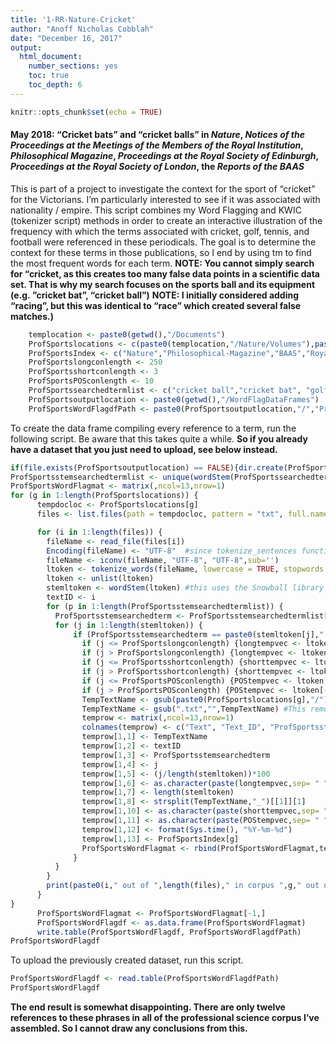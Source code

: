 ```yaml
---
title: '1-RR-Nature-Cricket'
author: "Anoff Nicholas Cobblah"
date: "December 16, 2017"
output:
  html_document:
    number_sections: yes
    toc: true
    toc_depth: 6
---
```


```r
knitr::opts_chunk$set(echo = TRUE)
```


#### May 2018: "Cricket bats" and "cricket balls" in *Nature*, *Notices of the Proceedings at the Meetings of the Members of the Royal Institution*, *Philosophical Magazine*, *Proceedings at the Royal Society of Edinburgh*, *Proceedings at the Royal Society of London*, the *Reports of the BAAS*

This is part of a project to investigate the context for the sport of "cricket" for the Victorians. I'm particularly interested to see if it was associated with nationality / empire. This script combines my Word Flagging and KWIC (tokenizer script) methods in order to create an interactive illustration of the frequency with which the terms associated with cricket, golf, tennis, and football were referenced in these periodicals. The goal is to determine the context for these terms in those publications, so I end by using tm to find the most frequent words for each term. 
**NOTE: You cannot simply search for "cricket, as this creates too many false data points in a scientific data set. That is why my search focuses on the sports ball and its equipment (e.g. "cricket bat", "cricket ball")**
**NOTE: I initially considered adding "racing", but this was identical to "race" which created several false matches.)**

```r
    templocation <- paste0(getwd(),"/Documents")
    ProfSportslocations <- c(paste0(templocation,"/Nature/Volumes"),paste0(templocation,"/Philosophical-Magazine/Volumes"),paste0(templocation,"/Reports-of-the-BAAS/Reports"),paste0(templocation,"/Royal-Institution/Proceedings"),paste0(templocation,"/Royal-Society-of-Edinburgh/Proceedings"), paste0(templocation,"/RSL/Proceedings"))
    ProfSportsIndex <- c("Nature","Philosophical-Magazine","BAAS","Royal-Institution","RSE","RSL")
    ProfSportslongconlength <- 250
    ProfSportsshortconlength <- 3
    ProfSportsPOSconlength <- 10
    ProfSportssearchedtermlist <- c("cricket ball","cricket bat", "golf ball","golf club", "tennis ball","tennis racket")
    ProfSportsoutputlocation <- paste0(getwd(),"/WordFlagDataFrames")
    ProfSportsWordFlagdfPath <- paste0(ProfSportsoutputlocation,"/","ProfSportsWordFlagdf.txt")
```

To create the data frame compiling every reference to a term, run the following script. Be aware that this takes quite a while. **So if you already have a dataset that you just need to upload, see below instead.**

```r
if(file.exists(ProfSportsoutputlocation) == FALSE){dir.create(ProfSportsoutputlocation)}
ProfSportsstemsearchedtermlist <- unique(wordStem(ProfSportssearchedtermlist)) #lemmatizes the list of terms you want to search for.
ProfSportsWordFlagmat <- matrix(,ncol=13,nrow=1)
for (g in 1:length(ProfSportslocations)) {
      tempdocloc <- ProfSportslocations[g]
      files <- list.files(path = tempdocloc, pattern = "txt", full.names = TRUE) #creates vector of txt file names.

      for (i in 1:length(files)) {
        fileName <- read_file(files[i])
        Encoding(fileName) <- "UTF-8"  #since tokenize_sentences function requires things to be encoded in UTF-8, need to remove some data.
        fileName <- iconv(fileName, "UTF-8", "UTF-8",sub='')
        ltoken <- tokenize_words(fileName, lowercase = TRUE, stopwords = NULL, simplify = FALSE)
        ltoken <- unlist(ltoken)
        stemltoken <- wordStem(ltoken) #this uses the Snowball library to lemmatize the entire text.
        textID <- i
        for (p in 1:length(ProfSportsstemsearchedtermlist)) {
          ProfSportsstemsearchedterm <- ProfSportsstemsearchedtermlist[p]
          for (j in 1:length(stemltoken)) {
              if (ProfSportsstemsearchedterm == paste0(stemltoken[j]," ",stemltoken[j+1])) {
                if (j <= ProfSportslongconlength) {longtempvec <- ltoken[(1:(j+ProfSportslongconlength))]}
                if (j > ProfSportslongconlength) {longtempvec <- ltoken[(j-ProfSportslongconlength):(j+ProfSportslongconlength)]}
                if (j <= ProfSportsshortconlength) {shorttempvec <- ltoken[(1:(j+ProfSportsshortconlength))]}
                if (j > ProfSportsshortconlength) {shorttempvec <- ltoken[(j-ProfSportsshortconlength):(j+ProfSportsshortconlength)]}
                if (j <= ProfSportsPOSconlength) {POStempvec <- ltoken[(1:(j+ProfSportsPOSconlength))]}
                if (j > ProfSportsPOSconlength) {POStempvec <- ltoken[(j-ProfSportsPOSconlength):(j+ProfSportsPOSconlength)]}
                TempTextName <- gsub(paste0(ProfSportslocations[g],"/"),"",files[i]) #This grabs just the end of the file path.
                TempTextName <- gsub(".txt","",TempTextName) #This removes the .txt from the end of the name.
                temprow <- matrix(,ncol=13,nrow=1)
                colnames(temprow) <- c("Text", "Text_ID", "ProfSportsstemsearchedterm","Lemma","Lemma_Perc","KWIC","Total_Lemma","Date","Category","Short_KWIC","POS_KWIC","Current_Date","Corpus")
                temprow[1,1] <- TempTextName
                temprow[1,2] <- textID
                temprow[1,3] <- ProfSportsstemsearchedterm
                temprow[1,4] <- j
                temprow[1,5] <- (j/length(stemltoken))*100
                temprow[1,6] <- as.character(paste(longtempvec,sep= " ",collapse=" "))
                temprow[1,7] <- length(stemltoken)
                temprow[1,8] <- strsplit(TempTextName,"_")[[1]][1]
                temprow[1,10] <- as.character(paste(shorttempvec,sep= " ",collapse=" "))
                temprow[1,11] <- as.character(paste(POStempvec,sep= " ",collapse=" "))
                temprow[1,12] <- format(Sys.time(), "%Y-%m-%d")
                temprow[1,13] <- ProfSportsIndex[g]
                ProfSportsWordFlagmat <- rbind(ProfSportsWordFlagmat,temprow)
              }
          }
        }
        print(paste0(i," out of ",length(files)," in corpus ",g," out of ",length(ProfSportslocations))) #let's user watch as code runs for long searches
      }
}
      ProfSportsWordFlagmat <- ProfSportsWordFlagmat[-1,]
      ProfSportsWordFlagdf <- as.data.frame(ProfSportsWordFlagmat)
      write.table(ProfSportsWordFlagdf, ProfSportsWordFlagdfPath)
ProfSportsWordFlagdf
```

To upload the previously created dataset, run this script.
```r
ProfSportsWordFlagdf <- read.table(ProfSportsWordFlagdfPath)
ProfSportsWordFlagdf
```

**The end result is somewhat disappointing. There are only twelve references to these phrases in all of the professional science corpus I've assembled. So I cannot draw any conclusions from this.**
